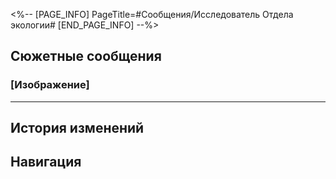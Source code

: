 <%-- [PAGE_INFO]
PageTitle=#Сообщения/Исследователь Отдела экологии#
[END_PAGE_INFO] --%>
{{Сообщение Инфобокс
|id          = 95
|Изображение = НИП Исследователь Отдела экологии Иконка.png
|Тип         = НИП
|Отправитель = Исследователь Отдела экологии
|Описание    = 
|Фракция     = Космическая станция «Герта»
}}

==Сюжетные сообщения==
===[Изображение]===
{{Сообщения
|условие_получения = 
|текст =
:'''Исследователь Отдела экологии:''' [[Файл:Сообщение Ecology Researcher Toilet.png|256px]]
:'''Исследователь Отдела экологии:''' Маленьких монстров можно бросить сюда.
:{Выбор} Шутишь?
::'''(Первопроходец):''' ...
::'''(Первопроходец):''' Шутишь?
:{Выбор} Думаю, ты врёшь.
::'''(Первопроходец):''' ...
::'''(Первопроходец):''' Ты же шутишь, да?
::'''Исследователь Отдела экологии:''' Я серьёзно.
:'''Исследователь Отдела экологии:''' Это односторонний проход, с другой стороны он соединяется с зоной хранения.
:'''Исследователь Отдела экологии:''' Это безопасно.
}}
----

==История изменений==
{{История изменений|2.7}}

==Навигация==
{{Сообщения Навбокс}}
